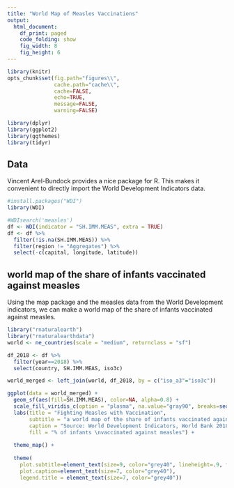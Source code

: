 ```yaml
---
title: "World Map of Measles Vaccinations"
output:
  html_document:
    df_print: paged
    code_folding: show
    fig_width: 8
    fig_height: 6
---
```


```r
library(knitr)
opts_chunk$set(fig.path="figures\\",
               cache.path="cache\\",
               cache=FALSE,
               echo=TRUE,
               message=FALSE,
               warning=FALSE) 

library(dplyr)
library(ggplot2)
library(ggthemes)
library(tidyr)

```

## Data

Vincent Arel-Bundock provides a nice package for R. This makes it convenient to directly import the World Development Indicators data. 

```r
#install.packages("WDI")
library(WDI)

#WDIsearch('measles')
df <- WDI(indicator = "SH.IMM.MEAS", extra = TRUE)
df <- df %>% 
  filter(!is.na(SH.IMM.MEAS)) %>%
  filter(region != "Aggregates") %>%
  select(-c(capital, longitude, latitude)) 
```

## world map of the share of infants vaccinated against measles

Using the map package and the measles data from the World Development indicators, we can make a world map of the share of infants vaccinated against measles.

```r
library("rnaturalearth")
library("rnaturalearthdata")
world <- ne_countries(scale = "medium", returnclass = "sf")

df_2018 <- df %>%
  filter(year==2018) %>%
  select(country, SH.IMM.MEAS, iso3c) 

world_merged <- left_join(world, df_2018, by = c("iso_a3"="iso3c"))

ggplot(data = world_merged) +
  geom_sf(aes(fill=SH.IMM.MEAS), color=NA, alpha=0.8) +
  scale_fill_viridis_c(option = "plasma", na.value="gray90", breaks=seq(0,100,20), limits=c(20,100)) + 
  labs(title = "Fighting Measles with Vaccination",
       subtitle = "a world map of the share of infants vaccinated against measles",
       caption = "Source: World Development Indicators, World Bank 2018",
       fill = "% of infants \nvaccinated against measles") + 
  
  theme_map() + 
  
  theme(
    plot.subtitle=element_text(size=9, color="grey40", lineheight=.9, face="italic"), 
    plot.caption=element_text(size=7, color="grey40"),
    legend.title = element_text(size=7, color="grey40")) 
```







